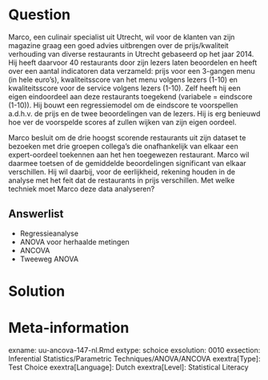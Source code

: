 Question
========
Marco, een culinair specialist uit Utrecht, wil voor de klanten van zijn magazine graag een goed advies uitbrengen over de prijs/kwaliteit verhouding van diverse restaurants in Utrecht gebaseerd op het jaar 2014. Hij heeft daarvoor 40 restaurants door zijn lezers laten beoordelen en heeft over een aantal indicatoren data verzameld: prijs voor een 3-gangen menu (in hele euro’s), kwaliteitsscore van het menu volgens lezers (1-10) en kwaliteitsscore voor de service volgens lezers (1-10). Zelf heeft hij een eigen eindoordeel aan deze restaurants toegekend (variabele = eindscore (1-10)). Hij bouwt een regressiemodel om de eindscore te voorspellen a.d.h.v. de prijs en de twee beoordelingen van de lezers. Hij is erg benieuwd hoe ver de voorspelde scores af zullen wijken van zijn eigen oordeel. 

Marco besluit om de drie hoogst scorende restaurants uit zijn dataset te bezoeken met drie groepen collega’s die onafhankelijk van elkaar een expert-oordeel toekennen aan het hen toegewezen restaurant. Marco wil daarmee toetsen of de gemiddelde beoordelingen significant van elkaar verschillen. Hij wil daarbij, voor de eerlijkheid, rekening houden in de analyse met het feit dat de restaurants in prijs verschillen. Met welke techniek moet Marco deze data analyseren?

Answerlist
----------
* Regressieanalyse
* ANOVA voor herhaalde metingen
* ANCOVA
* Tweeweg ANOVA


Solution
========



Meta-information
================
exname: uu-ancova-147-nl.Rmd
extype: schoice
exsolution: 0010
exsection: Inferential Statistics/Parametric Techniques/ANOVA/ANCOVA
exextra[Type]: Test Choice
exextra[Language]: Dutch
exextra[Level]: Statistical Literacy
